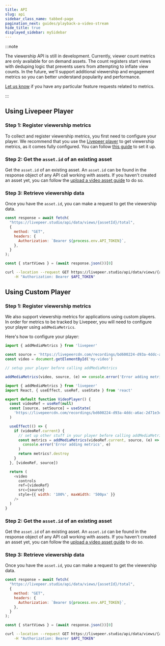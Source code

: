```yaml
---
title: API
slug: api
sidebar_class_name: tabbed-page
pagination_next: guides/playback-a-video-stream
hide_title: true
displayed_sidebar: mySidebar
---
```



<Tabs />

:::note

The viewership API is still in development. Currently, viewer count metrics are
only available for on demand assets. The count registers start views with
deduping logic that prevents users from attempting to inflate view counts. In
the future, we'll support additional viewership and engagement metrics so you
can better understand popularity and performance.

[Let us know](https://livepeer.studio/contact) if you have any particular
feature requests related to metrics.

:::
## Using Livepeer Player

### Step 1: Register viewership metrics

To collect and register viewership metrics, you first need to configure your player.
We recommend that you use the [Livepeer player](https://livepeerjs.org/react/Player)
to get viewership metrics, as it comes fully configured.
You can follow [this guide](/guides/playback-a-video-stream) to set it up.

### Step 2: Get the `asset.id` of an existing asset

Get the `asset.id` of an existing asset. An `asset.id` can be found in the
response object of any API call working with assets. If you haven't created an
asset yet, you can follow the
[upload a video asset guide](/guides/on-demand/upload-video-asset#api) to do so.

### Step 3: Retrieve viewership data

Once you have the `asset.id`, you can make a request to get the viewership data.

<CodeBlockTabs>
<CodeBlockTabItem value="JavaScript" label="JavaScript">

```js
const response = await fetch(
  "https://livepeer.studio/api/data/views/{assetId}/total",
  {
    method: "GET",
    headers: {
      Authorization: `Bearer ${process.env.API_TOKEN}`,
    },
  }
);

const { startViews } = (await response.json())[0]
```

</CodeBlockTabItem>
<CodeBlockTabItem value="curl" label="curl">

```bash
curl --location --request GET https://livepeer.studio/api/data/views/{assetId}/total \
    -H "Authorization: Bearer $API_TOKEN"
```

</CodeBlockTabItem>
</CodeBlockTabs>

## Using Custom Player

### Step 1: Register viewership metrics

We also support viewership metrics for applications using custom players. 
In order for metrics to be tracked by Livepeer, you will need to configure
your player using `addMediaMetrics`. 

Here's how to configure your player:

<CodeBlockTabs>
<CodeBlockTabItem value="JavaScript" label="JavaScript">

```js
import { addMediaMetrics } from 'livepeer'

const source = 'https://livepeercdn.com/recordings/bd600224-d93a-4ddc-a6ac-2d71e3c36768/index.m3u8'
const video = document.getElementById('my-video')

// setup your player before calling addMediaMetrics

addMediaMetrics(video, source, (e) => console.error('Error adding metrics', e))
```

</CodeBlockTabItem>
<CodeBlockTabItem value="React" label="React">

```js
import { addMediaMetrics } from 'livepeer'
import React, { useEffect, useRef, useState } from 'react'

export default function VideoPlayer() {
  const videoRef = useRef(null)
  const [source, setSource] = useState(
    'https://livepeercdn.com/recordings/bd600224-d93a-4ddc-a6ac-2d71e3c36768/index.m3u8'
  )

  useEffect(() => {
    if (videoRef.current) {
      // set up other stuff in your player before calling addMediaMetrics
      const metrics = addMediaMetrics(videoRef.current, source, (e) =>
        console.error('Error adding metrics', e)
      )
      return metrics?.destroy
    }
  }, [videoRef, source])

  return (
    <video
      controls
      ref={videoRef}
      src={source}
      style={{ width: '100%', maxWidth: '500px' }}
    />
  )
}
```

</CodeBlockTabItem>
</CodeBlockTabs>

### Step 2: Get the `asset.id` of an existing asset

Get the `asset.id` of an existing asset. An `asset.id` can be found in the
response object of any API call working with assets. If you haven't created an
asset yet, you can follow the
[upload a video asset guide](/guides/on-demand/upload-video-asset#api) to do so.

### Step 3: Retrieve viewership data

Once you have the `asset.id`, you can make a request to get the viewership data.

<CodeBlockTabs>
<CodeBlockTabItem value="JavaScript" label="JavaScript">

```js
const response = await fetch(
  "https://livepeer.studio/api/data/views/{assetId}/total",
  {
    method: "GET",
    headers: {
      Authorization: `Bearer ${process.env.API_TOKEN}`,
    },
  }
);

const { startViews } = (await response.json())[0]
```

</CodeBlockTabItem>
<CodeBlockTabItem value="curl" label="curl">

```bash
curl --location --request GET https://livepeer.studio/api/data/views/{assetId}/total \
    -H "Authorization: Bearer $API_TOKEN"
```

</CodeBlockTabItem>
</CodeBlockTabs>
